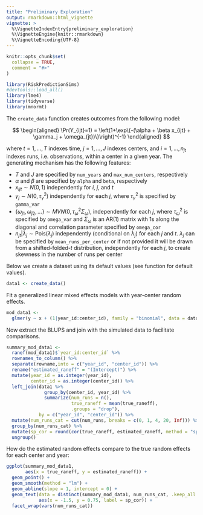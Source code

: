 ```yaml
---
title: "Preliminary Exploration"
output: rmarkdown::html_vignette
vignette: >
  %\VignetteIndexEntry{preliminary_exploration}
  %\VignetteEngine{knitr::rmarkdown}
  %\VignetteEncoding{UTF-8}
---
```


```r
knitr::opts_chunk$set(
  collapse = TRUE,
  comment = "#>"
)
```

```r
library(RiskPredictionSims)
#devtools::load_all()
library(lme4)
library(tidyverse)
library(mnormt)
```

The `create_data` function creates outcomes from the following model:

$$
\begin{aligned}
\Pr(Y_{ijt}=1) = \left(1+\exp\{-(\alpha + \beta x_{ijt} + \gamma_j + \omega_{jt})\}\right)^{-1}
\end{aligned}
$$

where $t=1,\ldots, T$ indexes time, $j=1,\ldots, J$ indexes centers, and $i=1,\ldots,n_{jt}$ indexes
runs, i.e. observations, within a center in a given year. The generating mechanism
has the following features:

* $T$ and $J$ are specified by `num_years` and `max_num_centers`, respectively
* $\alpha$ and $\beta$ are specified by `alpha` and `beta`, respectively
* $x_{ijt} \sim N(0,1)$ independently for $i$, $j$, and $t$
* $\gamma_j\sim N(0, \tau^2_\gamma)$ independently for each $j$, where $\tau^2_\gamma$ is
specified by `gamma_var` 
* $\{\omega_{j1},\omega_{j2},\ldots\} \sim MVN(0, \tau^2_\omega \Sigma_\omega)$, 
independently for each $j$, where $\tau^2_\omega$ is specified by `omega_var` and
$\Sigma_\omega$ is an AR(1) matrix with 1s along the diagonal and correlation parameter
specified by `omega_cor`
* $n_{jt}|\lambda_j \sim \textrm{Pois}(\lambda_j)$ independently (conditional on $\lambda_j$)
for each $j$ and $t$. $\lambda_j$ can be specified by `mean_runs_per_center` or
if not provided it will be drawn from a shifted-folded-$t$ distribution, independently
for each $j$, to create skewness in the number of runs per center

Below we create a dataset using its default values (see function for default values). 
```r
data1 <- create_data()
```

Fit a generalized linear mixed effects models with year-center random effects. 
```r
mod_data1 <-
  glmer(y ~ x + (1|year_id:center_id), family = "binomial", data = data1)
```
Now extract the BLUPS and join with the simulated data to facilitate comparisons.

```r
summary_mod_data1 <- 
  ranef(mod_data1)$`year_id:center_id` %>% 
  rownames_to_column() %>%
  separate(rowname,into = c("year_id", "center_id")) %>%
  rename("estimated_raneff" = "(Intercept)") %>%
  mutate(year_id = as.integer(year_id), 
         center_id = as.integer(center_id)) %>%
  left_join(data1 %>% 
              group_by(center_id, year_id) %>% 
              summarize(num_runs = n(),
                        true_raneff = mean(true_raneff),
                        .groups = "drop"),
            by = c("year_id", "center_id")) %>%
  mutate(num_runs_cat = cut(num_runs, breaks = c(0, 1, 4, 20, Inf))) %>%
  group_by(num_runs_cat) %>%
  mutate(sp_cor = round(cor(true_raneff, estimated_raneff, method = "spearman"), 3)) %>%
  ungroup()
```

How do the estimated random effects compare to the true random effects for each
center and year:
```r
ggplot(summary_mod_data1, 
       aes(x = true_raneff, y = estimated_raneff)) + 
  geom_point() +
  geom_smooth(method = "lm") +
  geom_abline(slope = 1, intercept = 0) + 
  geom_text(data = distinct(summary_mod_data1, num_runs_cat, .keep_all = TRUE),
            aes(x = -1.5, y = 0.75, label = sp_cor)) + 
  facet_wrap(vars(num_runs_cat))

```

